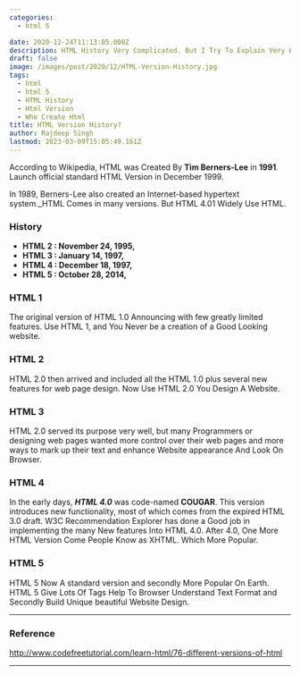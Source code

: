 ```yaml
---
categories:
  - html 5

date: 2020-12-24T11:13:05.000Z
description: HTML History Very Complicated. But I Try To Explain Very Easy Way.
draft: false
image: /images/post/2020/12/HTML-Version-History.jpg
tags:
  - html
  - html 5
  - HTML History
  - Html Version
  - Who Create Html
title: HTML Version History?
author: Rajdeep Singh
lastmod: 2023-03-09T15:05:49.161Z
---
```


According to Wikipedia, HTML was Created By **Tim Berners-Lee** in **1991**.
Launch official standard HTML Version in December 1999.

In 1989, Berners-Lee also created an Internet-based hypertext system._HTML Comes
in many versions. But HTML 4.01 Widely Use HTML.

### History

- **HTML 2 : November 24, 1995,**
- **HTML 3 : January 14, 1997,**
- **HTML 4 : December 18, 1997,**
- **HTML 5 : October 28, 2014,**

### HTML 1

The original version of HTML 1.0 Announcing with few greatly limited features.
Use HTML 1, and You Never be a creation of a Good Looking website.

### HTML 2

HTML 2.0 then arrived and included all the HTML 1.0 plus several new features
for web page design. Now Use HTML 2.0 You Design A Website.

### HTML 3

HTML 2.0 served its purpose very well, but many Programmers or designing web
pages wanted more control over their web pages and more ways to mark up their
text and enhance Website appearance And Look On Browser.

### HTML 4

In the early days, **_HTML 4.0_** was code-named **COUGAR**. This version
introduces new functionality, most of which comes from the expired HTML 3.0
draft. W3C Recommendation Explorer has done a Good job in implementing the many
New features Into HTML 4.0. After 4.0, One More HTML Version Come People Know as
XHTML. Which More Popular.

### HTML 5

HTML 5 Now A standard version and secondly More Popular On Earth. HTML 5 Give
Lots Of Tags Help To Browser Understand Text Format and Secondly Build Unique
beautiful Website Design.

---

### Reference

http://www.codefreetutorial.com/learn-html/76-different-versions-of-html

---
